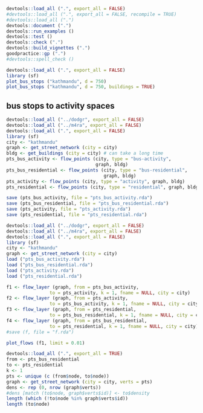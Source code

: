 ```r
devtools::load_all (".", export_all = FALSE)
#devtools::load_all (".", export_all = FALSE, recompile = TRUE)
#devtools::load_all (".")
devtools::document (".")
devtools::run_examples ()
devtools::test ()
devtools::check (".")
devtools::build_vignettes (".")
goodpractice::gp (".")
#devtools::spell_check ()
```

```r
devtools::load_all (".", export_all = FALSE)
library (sf)
plot_bus_stops ("kathmandu", d = 750)
plot_bus_stops ("kathmandu", d = 750, buildings = TRUE)
```

## bus stops to activity spaces

```r
devtools::load_all ("../dodgr", export_all = FALSE)
devtools::load_all ("../m4ra", export_all = FALSE)
devtools::load_all (".", export_all = FALSE)
library (sf)
city <- "kathmandu"
graph <- get_street_network (city = city)
bldg <- get_buildings (city = city) # can take a long time
pts_bus_activity <- flow_points (city, type = "bus-activity",
                                 graph, bldg)
pts_bus_residential <- flow_points (city, type = "bus-residential",
                                    graph, bldg)
pts_activity <- flow_points (city, type = "activity", graph, bldg)
pts_residential <- flow_points (city, type = "residential", graph, bldg)
```
```r
save (pts_bus_activity, file = "pts_bus_activity.rda")
save (pts_bus_residential, file = "pts_bus_residential.rda")
save (pts_activity, file = "pts_activity.rda")
save (pts_residential, file = "pts_residential.rda")
```
```r
devtools::load_all ("../dodgr", export_all = FALSE)
devtools::load_all ("../m4ra", export_all = FALSE)
devtools::load_all (".", export_all = FALSE)
library (sf)
city <- "kathmandu"
graph <- get_street_network (city = city)
load ("pts_bus_activity.rda")
load ("pts_bus_residential.rda")
load ("pts_activity.rda")
load ("pts_residential.rda")
```

```r
f1 <- flow_layer (graph, from = pts_bus_activity,
                to = pts_activity, k = 1, fname = NULL, city = city)
f2 <- flow_layer (graph, from = pts_activity,
                to = pts_bus_activity, k = 1, fname = NULL, city = city)
f3 <- flow_layer (graph, from = pts_residential,
                to = pts_bus_residential, k = 1, fname = NULL, city = city)
f4 <- flow_layer (graph, from = pts_bus_residential,
                to = pts_residential, k = 1, fname = NULL, city = city)
#save (f, file = "f.rda")
```
```r
plot_flows (f1, limit = 0.01)
```

```r
devtools::load_all (".", export_all = TRUE)
from <- pts_bus_residential
to <- pts_residential
k <- 1
pts <- unique (c (from$node, to$node))
graph <- get_street_network (city = city, verts = pts)
dens <- rep (0, nrow (graph$verts))
#dens [match (to$node, graph$verts$id)] <- to$density
length (which (!to$node %in% graph$verts$id))
length (to$node)
```

